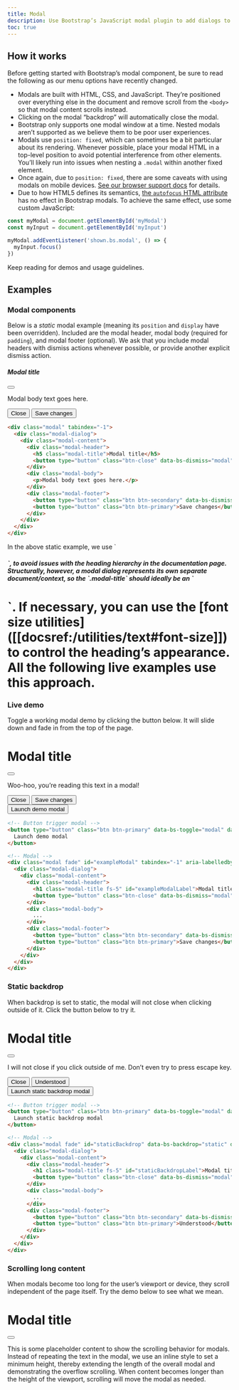 ```yaml
---
title: Modal
description: Use Bootstrap’s JavaScript modal plugin to add dialogs to your site for lightboxes, user notifications, or completely custom content.
toc: true
---
```


## How it works

Before getting started with Bootstrap’s modal component, be sure to read the following as our menu options have recently changed.

- Modals are built with HTML, CSS, and JavaScript. They’re positioned over everything else in the document and remove scroll from the `<body>` so that modal content scrolls instead.
- Clicking on the modal “backdrop” will automatically close the modal.
- Bootstrap only supports one modal window at a time. Nested modals aren’t supported as we believe them to be poor user experiences.
- Modals use `position: fixed`, which can sometimes be a bit particular about its rendering. Whenever possible, place your modal HTML in a top-level position to avoid potential interference from other elements. You’ll likely run into issues when nesting a `.modal` within another fixed element.
- Once again, due to `position: fixed`, there are some caveats with using modals on mobile devices. [See our browser support docs]([[docsref:/getting-started/browsers-devices#modals-and-dropdowns-on-mobile]]) for details.
- Due to how HTML5 defines its semantics, [the `autofocus` HTML attribute](https://developer.mozilla.org/en-US/docs/Web/HTML/Element/input#attr-autofocus) has no effect in Bootstrap modals. To achieve the same effect, use some custom JavaScript:

```js
const myModal = document.getElementById('myModal')
const myInput = document.getElementById('myInput')

myModal.addEventListener('shown.bs.modal', () => {
  myInput.focus()
})
```

<Callout name="info-prefersreducedmotion" />

Keep reading for demos and usage guidelines.

## Examples

### Modal components

Below is a _static_ modal example (meaning its `position` and `display` have been overridden). Included are the modal header, modal body (required for `padding`), and modal footer (optional). We ask that you include modal headers with dismiss actions whenever possible, or provide another explicit dismiss action.

<div class="bd-example bg-body-tertiary">
  <div class="modal position-static d-block" tabindex="-1">
    <div class="modal-dialog">
      <div class="modal-content">
        <div class="modal-header">
          <h5 class="modal-title">Modal title</h5>
          <button type="button" class="btn-close" data-bs-dismiss="modal" aria-label="Close"></button>
        </div>
        <div class="modal-body">
          <p>Modal body text goes here.</p>
        </div>
        <div class="modal-footer">
          <button type="button" class="btn btn-secondary" data-bs-dismiss="modal">Close</button>
          <button type="button" class="btn btn-primary">Save changes</button>
        </div>
      </div>
    </div>
  </div>
</div>

```html
<div class="modal" tabindex="-1">
  <div class="modal-dialog">
    <div class="modal-content">
      <div class="modal-header">
        <h5 class="modal-title">Modal title</h5>
        <button type="button" class="btn-close" data-bs-dismiss="modal" aria-label="Close"></button>
      </div>
      <div class="modal-body">
        <p>Modal body text goes here.</p>
      </div>
      <div class="modal-footer">
        <button type="button" class="btn btn-secondary" data-bs-dismiss="modal">Close</button>
        <button type="button" class="btn btn-primary">Save changes</button>
      </div>
    </div>
  </div>
</div>
```

<Callout>
In the above static example, we use `<h5>`, to avoid issues with the heading hierarchy in the documentation page. Structurally, however, a modal dialog represents its own separate document/context, so the `.modal-title` should ideally be an `<h1>`. If necessary, you can use the [font size utilities]([[docsref:/utilities/text#font-size]]) to control the heading’s appearance. All the following live examples use this approach.
</Callout>

### Live demo

Toggle a working modal demo by clicking the button below. It will slide down and fade in from the top of the page.

<div class="modal fade" id="exampleModalLive" tabindex="-1" aria-labelledby="exampleModalLiveLabel" aria-hidden="true">
  <div class="modal-dialog">
    <div class="modal-content">
      <div class="modal-header">
        <h1 class="modal-title fs-5" id="exampleModalLiveLabel">Modal title</h1>
        <button type="button" class="btn-close" data-bs-dismiss="modal" aria-label="Close"></button>
      </div>
      <div class="modal-body">
        <p>Woo-hoo, you’re reading this text in a modal!</p>
      </div>
      <div class="modal-footer">
        <button type="button" class="btn btn-secondary" data-bs-dismiss="modal">Close</button>
        <button type="button" class="btn btn-primary">Save changes</button>
      </div>
    </div>
  </div>
</div>

<div class="bd-example">
  <button type="button" class="btn btn-primary" data-bs-toggle="modal" data-bs-target="#exampleModalLive">Launch demo modal</button>
</div>

```html
<!-- Button trigger modal -->
<button type="button" class="btn btn-primary" data-bs-toggle="modal" data-bs-target="#exampleModal">
  Launch demo modal
</button>

<!-- Modal -->
<div class="modal fade" id="exampleModal" tabindex="-1" aria-labelledby="exampleModalLabel" aria-hidden="true">
  <div class="modal-dialog">
    <div class="modal-content">
      <div class="modal-header">
        <h1 class="modal-title fs-5" id="exampleModalLabel">Modal title</h1>
        <button type="button" class="btn-close" data-bs-dismiss="modal" aria-label="Close"></button>
      </div>
      <div class="modal-body">
        ...
      </div>
      <div class="modal-footer">
        <button type="button" class="btn btn-secondary" data-bs-dismiss="modal">Close</button>
        <button type="button" class="btn btn-primary">Save changes</button>
      </div>
    </div>
  </div>
</div>
```

### Static backdrop

When backdrop is set to static, the modal will not close when clicking outside of it. Click the button below to try it.

<div class="modal fade" id="staticBackdropLive" data-bs-backdrop="static" data-bs-keyboard="false" tabindex="-1" aria-labelledby="staticBackdropLiveLabel" aria-hidden="true">
  <div class="modal-dialog">
    <div class="modal-content">
      <div class="modal-header">
        <h1 class="modal-title fs-5" id="staticBackdropLiveLabel">Modal title</h1>
        <button type="button" class="btn-close" data-bs-dismiss="modal" aria-label="Close"></button>
      </div>
      <div class="modal-body">
        <p>I will not close if you click outside of me. Don’t even try to press escape key.</p>
      </div>
      <div class="modal-footer">
        <button type="button" class="btn btn-secondary" data-bs-dismiss="modal">Close</button>
        <button type="button" class="btn btn-primary">Understood</button>
      </div>
    </div>
  </div>
</div>

<div class="bd-example">
  <button type="button" class="btn btn-primary" data-bs-toggle="modal" data-bs-target="#staticBackdropLive">Launch static backdrop modal</button>
</div>

```html
<!-- Button trigger modal -->
<button type="button" class="btn btn-primary" data-bs-toggle="modal" data-bs-target="#staticBackdrop">
  Launch static backdrop modal
</button>

<!-- Modal -->
<div class="modal fade" id="staticBackdrop" data-bs-backdrop="static" data-bs-keyboard="false" tabindex="-1" aria-labelledby="staticBackdropLabel" aria-hidden="true">
  <div class="modal-dialog">
    <div class="modal-content">
      <div class="modal-header">
        <h1 class="modal-title fs-5" id="staticBackdropLabel">Modal title</h1>
        <button type="button" class="btn-close" data-bs-dismiss="modal" aria-label="Close"></button>
      </div>
      <div class="modal-body">
        ...
      </div>
      <div class="modal-footer">
        <button type="button" class="btn btn-secondary" data-bs-dismiss="modal">Close</button>
        <button type="button" class="btn btn-primary">Understood</button>
      </div>
    </div>
  </div>
</div>
```

### Scrolling long content

When modals become too long for the user’s viewport or device, they scroll independent of the page itself. Try the demo below to see what we mean.

<div class="modal fade" id="exampleModalLong" tabindex="-1" aria-labelledby="exampleModalLongTitle" aria-hidden="true">
  <div class="modal-dialog">
    <div class="modal-content">
      <div class="modal-header">
        <h1 class="modal-title fs-5" id="exampleModalLongTitle">Modal title</h1>
        <button type="button" class="btn-close" data-bs-dismiss="modal" aria-label="Close"></button>
      </div>
      <div class="modal-body" style="min-height: 100vh">
        <p>This is some placeholder content to show the scrolling behavior for modals. Instead of repeating the text in the modal, we use an inline style to set a minimum height, thereby extending the length of the overall modal and demonstrating the overflow scrolling. When content becomes longer than the height of the viewport, scrolling will move the modal as needed.</p>
      </div>
      <div class="modal-footer">
        <button type="button" class="btn btn-secondary" data-bs-dismiss="modal">Close</button>
        <button type="button" class="btn btn-primary">Save changes</button>
      </div>
    </div>
  </div>
</div>

<div class="bd-example">
  <button type="button" class="btn btn-primary" data-bs-toggle="modal" data-bs-target="#exampleModalLong">Launch demo modal</button>
</div>

You can also create a scrollable modal that allows scrolling the modal body by adding `.modal-dialog-scrollable` to `.modal-dialog`.

<div class="modal fade" id="exampleModalScrollable" tabindex="-1" aria-labelledby="exampleModalScrollableTitle" aria-hidden="true">
  <div class="modal-dialog modal-dialog-scrollable">
    <div class="modal-content">
      <div class="modal-header">
        <h1 class="modal-title fs-5" id="exampleModalScrollableTitle">Modal title</h1>
        <button type="button" class="btn-close" data-bs-dismiss="modal" aria-label="Close"></button>
      </div>
      <div class="modal-body">
        <p>This is some placeholder content to show the scrolling behavior for modals. We use repeated line breaks to demonstrate how content can exceed minimum inner height, thereby showing inner scrolling. When content becomes longer than the predefined max-height of modal, content will be cropped and scrollable within the modal.</p>
        <br/><br/><br/><br/><br/><br/><br/><br/><br/><br/><br/><br/><br/><br/><br/><br/><br/><br/><br/><br/><br/><br/><br/><br/><br/><br/><br/><br/><br/><br/><br/><br/><br/><br/><br/><br/><br/><br/><br/><br/>
        <p>This content should appear at the bottom after you scroll.</p>
      </div>
      <div class="modal-footer">
        <button type="button" class="btn btn-secondary" data-bs-dismiss="modal">Close</button>
        <button type="button" class="btn btn-primary">Save changes</button>
      </div>
    </div>
  </div>
</div>

<div class="bd-example">
  <button type="button" class="btn btn-primary" data-bs-toggle="modal" data-bs-target="#exampleModalScrollable">Launch demo modal</button>
</div>

```html
<!-- Scrollable modal -->
<div class="modal-dialog modal-dialog-scrollable">
  ...
</div>
```

### Vertically centered

Add `.modal-dialog-centered` to `.modal-dialog` to vertically center the modal.

<Example showMarkup={false} code={`<div class="modal fade" id="exampleModalCenter" tabindex="-1" aria-labelledby="exampleModalCenterTitle" aria-hidden="true">
    <div class="modal-dialog modal-dialog-centered">
      <div class="modal-content">
        <div class="modal-header">
          <h1 class="modal-title fs-5" id="exampleModalCenterTitle">Modal title</h1>
          <button type="button" class="btn-close" data-bs-dismiss="modal" aria-label="Close"></button>
        </div>
        <div class="modal-body">
          <p>This is a vertically centered modal.</p>
        </div>
        <div class="modal-footer">
          <button type="button" class="btn btn-secondary" data-bs-dismiss="modal">Close</button>
          <button type="button" class="btn btn-primary">Save changes</button>
        </div>
      </div>
    </div>
  </div>

  <div class="modal fade" id="exampleModalCenteredScrollable" tabindex="-1" aria-labelledby="exampleModalCenteredScrollableTitle" aria-hidden="true">
    <div class="modal-dialog modal-dialog-centered modal-dialog-scrollable">
      <div class="modal-content">
        <div class="modal-header">
          <h1 class="modal-title fs-5" id="exampleModalCenteredScrollableTitle">Modal title</h1>
          <button type="button" class="btn-close" data-bs-dismiss="modal" aria-label="Close"></button>
        </div>
        <div class="modal-body">
          <p>This is some placeholder content to show a vertically centered modal. We’ve added some extra copy here to show how vertically centering the modal works when combined with scrollable modals. We also use some repeated line breaks to quickly extend the height of the content, thereby triggering the scrolling. When content becomes longer than the predefined max-height of modal, content will be cropped and scrollable within the modal.</p>
          <br/><br/><br/><br/><br/><br/><br/><br/><br/><br/>
          <p>Just like that.</p>
        </div>
        <div class="modal-footer">
          <button type="button" class="btn btn-secondary" data-bs-dismiss="modal">Close</button>
          <button type="button" class="btn btn-primary">Save changes</button>
        </div>
      </div>
    </div>
  </div>

  <button type="button" class="btn btn-primary" data-bs-toggle="modal" data-bs-target="#exampleModalCenter">Vertically centered modal</button>
  <button type="button" class="btn btn-primary" data-bs-toggle="modal" data-bs-target="#exampleModalCenteredScrollable">Vertically centered scrollable modal</button>`} />

```html
<!-- Vertically centered modal -->
<div class="modal-dialog modal-dialog-centered">
  ...
</div>

<!-- Vertically centered scrollable modal -->
<div class="modal-dialog modal-dialog-centered modal-dialog-scrollable">
  ...
</div>
```

### Tooltips and popovers

[Tooltips]([[docsref:/components/tooltips]]) and [popovers]([[docsref:/components/popovers]]) can be placed within modals as needed. When modals are closed, any tooltips and popovers within are also automatically dismissed.

<Example showMarkup={false} code={`<div class="modal fade" id="exampleModalPopovers" tabindex="-1" aria-labelledby="exampleModalPopoversLabel" aria-hidden="true">
    <div class="modal-dialog">
      <div class="modal-content">
        <div class="modal-header">
          <h1 class="modal-title fs-5" id="exampleModalPopoversLabel">Modal title</h1>
          <button type="button" class="btn-close" data-bs-dismiss="modal" aria-label="Close"></button>
        </div>
        <div class="modal-body">
          <h2 class="fs-5">Popover in a modal</h2>
          <p>This <button class="btn btn-secondary" data-bs-toggle="popover" title="Popover title" data-bs-content="Popover body content is set in this attribute." data-bs-container="#exampleModalPopovers">button</button> triggers a popover on click.</p>
          <hr>
          <h2 class="fs-5">Tooltips in a modal</h2>
          <p><a href="#" data-bs-toggle="tooltip" title="Tooltip" data-bs-container="#exampleModalPopovers">This link</a> and <a href="#" data-bs-toggle="tooltip" title="Tooltip" data-bs-container="#exampleModalPopovers">that link</a> have tooltips on hover.</p>
        </div>
        <div class="modal-footer">
          <button type="button" class="btn btn-secondary" data-bs-dismiss="modal">Close</button>
          <button type="button" class="btn btn-primary">Save changes</button>
        </div>
      </div>
    </div>
  </div>

  <button type="button" class="btn btn-primary" data-bs-toggle="modal" data-bs-target="#exampleModalPopovers">Launch demo modal</button>`} />

```html
<div class="modal-body">
  <h2 class="fs-5">Popover in a modal</h2>
  <p>This <button class="btn btn-secondary" data-bs-toggle="popover" title="Popover title" data-bs-content="Popover body content is set in this attribute.">button</button> triggers a popover on click.</p>
  <hr>
  <h2 class="fs-5">Tooltips in a modal</h2>
  <p><a href="#" data-bs-toggle="tooltip" title="Tooltip">This link</a> and <a href="#" data-bs-toggle="tooltip" title="Tooltip">that link</a> have tooltips on hover.</p>
</div>
```

### Using the grid

Utilize the Bootstrap grid system within a modal by nesting `.container-fluid` within the `.modal-body`. Then, use the normal grid system classes as you would anywhere else.

<div class="modal fade" id="gridSystemModal" tabindex="-1" aria-labelledby="gridModalLabel" aria-hidden="true">
  <div class="modal-dialog">
    <div class="modal-content">
      <div class="modal-header">
        <h1 class="modal-title fs-5" id="gridModalLabel">Grids in modals</h1>
        <button type="button" class="btn-close" data-bs-dismiss="modal" aria-label="Close"></button>
      </div>
      <div class="modal-body">
        <div class="container-fluid bd-example-row">
          <div class="row">
            <div class="col-md-4">.col-md-4</div>
            <div class="col-md-4 ms-auto">.col-md-4 .ms-auto</div>
          </div>
          <div class="row">
            <div class="col-md-3 ms-auto">.col-md-3 .ms-auto</div>
            <div class="col-md-2 ms-auto">.col-md-2 .ms-auto</div>
          </div>
          <div class="row">
            <div class="col-md-6 ms-auto">.col-md-6 .ms-auto</div>
          </div>
          <div class="row">
            <div class="col-sm-9">
              Level 1: .col-sm-9
              <div class="row">
                <div class="col-8 col-sm-6">
                  Level 2: .col-8 .col-sm-6
                </div>
                <div class="col-4 col-sm-6">
                  Level 2: .col-4 .col-sm-6
                </div>
              </div>
            </div>
          </div>
        </div>
      </div>
      <div class="modal-footer">
        <button type="button" class="btn btn-secondary" data-bs-dismiss="modal">Close</button>
        <button type="button" class="btn btn-primary">Save changes</button>
      </div>
    </div>
  </div>
</div>

<div class="bd-example">
<button type="button" class="btn btn-primary" data-bs-toggle="modal" data-bs-target="#gridSystemModal">Launch demo modal</button>
</div>

```html
<div class="modal-body">
  <div class="container-fluid">
    <div class="row">
      <div class="col-md-4">.col-md-4</div>
      <div class="col-md-4 ms-auto">.col-md-4 .ms-auto</div>
    </div>
    <div class="row">
      <div class="col-md-3 ms-auto">.col-md-3 .ms-auto</div>
      <div class="col-md-2 ms-auto">.col-md-2 .ms-auto</div>
    </div>
    <div class="row">
      <div class="col-md-6 ms-auto">.col-md-6 .ms-auto</div>
    </div>
    <div class="row">
      <div class="col-sm-9">
        Level 1: .col-sm-9
        <div class="row">
          <div class="col-8 col-sm-6">
            Level 2: .col-8 .col-sm-6
          </div>
          <div class="col-4 col-sm-6">
            Level 2: .col-4 .col-sm-6
          </div>
        </div>
      </div>
    </div>
  </div>
</div>
```

### Varying modal content

Have a bunch of buttons that all trigger the same modal with slightly different contents? Use `event.relatedTarget` and [HTML `data-bs-*` attributes](https://developer.mozilla.org/en-US/docs/Learn/HTML/Howto/Use_data_attributes) to vary the contents of the modal depending on which button was clicked.

Below is a live demo followed by example HTML and JavaScript. For more information, [read the modal events docs](#events) for details on `relatedTarget`.

<Example addStackblitzJs code={`<button type="button" class="btn btn-primary" data-bs-toggle="modal" data-bs-target="#exampleModal" data-bs-whatever="@mdo">Open modal for @mdo</button>
  <button type="button" class="btn btn-primary" data-bs-toggle="modal" data-bs-target="#exampleModal" data-bs-whatever="@fat">Open modal for @fat</button>
  <button type="button" class="btn btn-primary" data-bs-toggle="modal" data-bs-target="#exampleModal" data-bs-whatever="@getbootstrap">Open modal for @getbootstrap</button>

  <div class="modal fade" id="exampleModal" tabindex="-1" aria-labelledby="exampleModalLabel" aria-hidden="true">
    <div class="modal-dialog">
      <div class="modal-content">
        <div class="modal-header">
          <h1 class="modal-title fs-5" id="exampleModalLabel">New message</h1>
          <button type="button" class="btn-close" data-bs-dismiss="modal" aria-label="Close"></button>
        </div>
        <div class="modal-body">
          <form>
            <div class="mb-3">
              <label for="recipient-name" class="col-form-label">Recipient:</label>
              <input type="text" class="form-control" id="recipient-name">
            </div>
            <div class="mb-3">
              <label for="message-text" class="col-form-label">Message:</label>
              <textarea class="form-control" id="message-text"></textarea>
            </div>
          </form>
        </div>
        <div class="modal-footer">
          <button type="button" class="btn btn-secondary" data-bs-dismiss="modal">Close</button>
          <button type="button" class="btn btn-primary">Send message</button>
        </div>
      </div>
    </div>
  </div>`} />

<JsDocs name="varying-modal-content" file="site/src/assets/partials/snippets.js" />

### Toggle between modals

Toggle between multiple modals with some clever placement of the `data-bs-target` and `data-bs-toggle` attributes. For example, you could toggle a password reset modal from within an already open sign in modal. **Please note multiple modals cannot be open at the same time**—this method simply toggles between two separate modals.

<Example code={`<div class="modal fade" id="exampleModalToggle" aria-hidden="true" aria-labelledby="exampleModalToggleLabel" tabindex="-1">
    <div class="modal-dialog modal-dialog-centered">
      <div class="modal-content">
        <div class="modal-header">
          <h1 class="modal-title fs-5" id="exampleModalToggleLabel">Modal 1</h1>
          <button type="button" class="btn-close" data-bs-dismiss="modal" aria-label="Close"></button>
        </div>
        <div class="modal-body">
          Show a second modal and hide this one with the button below.
        </div>
        <div class="modal-footer">
          <button class="btn btn-primary" data-bs-target="#exampleModalToggle2" data-bs-toggle="modal">Open second modal</button>
        </div>
      </div>
    </div>
  </div>
  <div class="modal fade" id="exampleModalToggle2" aria-hidden="true" aria-labelledby="exampleModalToggleLabel2" tabindex="-1">
    <div class="modal-dialog modal-dialog-centered">
      <div class="modal-content">
        <div class="modal-header">
          <h1 class="modal-title fs-5" id="exampleModalToggleLabel2">Modal 2</h1>
          <button type="button" class="btn-close" data-bs-dismiss="modal" aria-label="Close"></button>
        </div>
        <div class="modal-body">
          Hide this modal and show the first with the button below.
        </div>
        <div class="modal-footer">
          <button class="btn btn-primary" data-bs-target="#exampleModalToggle" data-bs-toggle="modal">Back to first</button>
        </div>
      </div>
    </div>
  </div>
  <button class="btn btn-primary" data-bs-target="#exampleModalToggle" data-bs-toggle="modal">Open first modal</button>`} />

### Change animation

The `$modal-fade-transform` variable determines the transform state of `.modal-dialog` before the modal fade-in animation, the `$modal-show-transform` variable determines the transform of `.modal-dialog` at the end of the modal fade-in animation.

If you want for example a zoom-in animation, you can set `$modal-fade-transform: scale(.8)`.

### Remove animation

For modals that simply appear rather than fade in to view, remove the `.fade` class from your modal markup.

```html
<div class="modal" tabindex="-1" aria-labelledby="..." aria-hidden="true">
  ...
</div>
```

### Dynamic heights

If the height of a modal changes while it is open, you should call `myModal.handleUpdate()` to readjust the modal’s position in case a scrollbar appears.

### Accessibility

Be sure to add `aria-labelledby="..."`, referencing the modal title, to `.modal`. Additionally, you may give a description of your modal dialog with `aria-describedby` on `.modal`. Note that you don’t need to add `role="dialog"` since we already add it via JavaScript.

### Embedding YouTube videos

Embedding YouTube videos in modals requires additional JavaScript not in Bootstrap to automatically stop playback and more. [See this helpful Stack Overflow post](https://stackoverflow.com/questions/18622508/bootstrap-3-and-youtube-in-modal) for more information.

## Optional sizes

Modals have three optional sizes, available via modifier classes to be placed on a `.modal-dialog`. These sizes kick in at certain breakpoints to avoid horizontal scrollbars on narrower viewports.

<BsTable>
| Size | Class | Modal max-width
| --- | --- | --- |
| Small | `.modal-sm` | `300px` |
| Default | <span class="text-body-secondary">None</span> | `500px` |
| Large | `.modal-lg` | `800px` |
| Extra large | `.modal-xl` | `1140px` |
</BsTable>

Our default modal without modifier class constitutes the “medium” size modal.

<Example showMarkup={false} code={`<button type="button" class="btn btn-primary" data-bs-toggle="modal" data-bs-target="#exampleModalXl">Extra large modal</button>
  <button type="button" class="btn btn-primary" data-bs-toggle="modal" data-bs-target="#exampleModalLg">Large modal</button>
  <button type="button" class="btn btn-primary" data-bs-toggle="modal" data-bs-target="#exampleModalSm">Small modal</button>`} />

```html
<div class="modal-dialog modal-xl">...</div>
<div class="modal-dialog modal-lg">...</div>
<div class="modal-dialog modal-sm">...</div>
```

<div class="modal fade" id="exampleModalXl" tabindex="-1" aria-labelledby="exampleModalXlLabel" aria-hidden="true">
  <div class="modal-dialog modal-xl">
    <div class="modal-content">
      <div class="modal-header">
        <h1 class="modal-title fs-4" id="exampleModalXlLabel">Extra large modal</h1>
        <button type="button" class="btn-close" data-bs-dismiss="modal" aria-label="Close"></button>
      </div>
      <div class="modal-body">
        ...
      </div>
    </div>
  </div>
</div>

<div class="modal fade" id="exampleModalLg" tabindex="-1" aria-labelledby="exampleModalLgLabel" aria-hidden="true">
  <div class="modal-dialog modal-lg">
    <div class="modal-content">
      <div class="modal-header">
        <h1 class="modal-title fs-4" id="exampleModalLgLabel">Large modal</h1>
        <button type="button" class="btn-close" data-bs-dismiss="modal" aria-label="Close"></button>
      </div>
      <div class="modal-body">
        ...
      </div>
    </div>
  </div>
</div>

<div class="modal fade" id="exampleModalSm" tabindex="-1" aria-labelledby="exampleModalSmLabel" aria-hidden="true">
  <div class="modal-dialog modal-sm">
    <div class="modal-content">
      <div class="modal-header">
        <h1 class="modal-title fs-4" id="exampleModalSmLabel">Small modal</h1>
        <button type="button" class="btn-close" data-bs-dismiss="modal" aria-label="Close"></button>
      </div>
      <div class="modal-body">
        ...
      </div>
    </div>
  </div>
</div>

## Fullscreen Modal

Another override is the option to pop up a modal that covers the user viewport, available via modifier classes that are placed on a `.modal-dialog`.

<BsTable>
| Class | Availability |
| --- | --- |
| `.modal-fullscreen` | Always |
| `.modal-fullscreen-sm-down` | `576px` |
| `.modal-fullscreen-md-down` | `768px` |
| `.modal-fullscreen-lg-down` | `992px` |
| `.modal-fullscreen-xl-down` | `1200px` |
| `.modal-fullscreen-xxl-down` | `1400px` |
</BsTable>

<Example showMarkup={false} code={`<button type="button" class="btn btn-primary" data-bs-toggle="modal" data-bs-target="#exampleModalFullscreen">Full screen</button>
  <button type="button" class="btn btn-primary" data-bs-toggle="modal" data-bs-target="#exampleModalFullscreenSm">Full screen below sm</button>
  <button type="button" class="btn btn-primary" data-bs-toggle="modal" data-bs-target="#exampleModalFullscreenMd">Full screen below md</button>
  <button type="button" class="btn btn-primary" data-bs-toggle="modal" data-bs-target="#exampleModalFullscreenLg">Full screen below lg</button>
  <button type="button" class="btn btn-primary" data-bs-toggle="modal" data-bs-target="#exampleModalFullscreenXl">Full screen below xl</button>
  <button type="button" class="btn btn-primary" data-bs-toggle="modal" data-bs-target="#exampleModalFullscreenXxl">Full screen below xxl</button>`} />

```html
<!-- Full screen modal -->
<div class="modal-dialog modal-fullscreen-sm-down">
  ...
</div>
```

<div class="modal fade" id="exampleModalFullscreen" tabindex="-1" aria-labelledby="exampleModalFullscreenLabel" aria-hidden="true">
  <div class="modal-dialog modal-fullscreen">
    <div class="modal-content">
      <div class="modal-header">
        <h1 class="modal-title fs-4" id="exampleModalFullscreenLabel">Full screen modal</h1>
        <button type="button" class="btn-close" data-bs-dismiss="modal" aria-label="Close"></button>
      </div>
      <div class="modal-body">
        ...
      </div>
      <div class="modal-footer">
        <button type="button" class="btn btn-secondary" data-bs-dismiss="modal">Close</button>
      </div>
    </div>
  </div>
</div>

<div class="modal fade" id="exampleModalFullscreenSm" tabindex="-1" aria-labelledby="exampleModalFullscreenSmLabel" aria-hidden="true">
  <div class="modal-dialog modal-fullscreen-sm-down">
    <div class="modal-content">
      <div class="modal-header">
        <h1 class="modal-title fs-4" id="exampleModalFullscreenSmLabel">Full screen below sm</h1>
        <button type="button" class="btn-close" data-bs-dismiss="modal" aria-label="Close"></button>
      </div>
      <div class="modal-body">
        ...
      </div>
      <div class="modal-footer">
        <button type="button" class="btn btn-secondary" data-bs-dismiss="modal">Close</button>
      </div>
    </div>
  </div>
</div>

<div class="modal fade" id="exampleModalFullscreenMd" tabindex="-1" aria-labelledby="exampleModalFullscreenMdLabel" aria-hidden="true">
  <div class="modal-dialog modal-fullscreen-md-down">
    <div class="modal-content">
      <div class="modal-header">
        <h1 class="modal-title fs-4" id="exampleModalFullscreenMdLabel">Full screen below md</h1>
        <button type="button" class="btn-close" data-bs-dismiss="modal" aria-label="Close"></button>
      </div>
      <div class="modal-body">
        ...
      </div>
      <div class="modal-footer">
        <button type="button" class="btn btn-secondary" data-bs-dismiss="modal">Close</button>
      </div>
    </div>
  </div>
</div>

<div class="modal fade" id="exampleModalFullscreenLg" tabindex="-1" aria-labelledby="exampleModalFullscreenLgLabel" aria-hidden="true">
  <div class="modal-dialog modal-fullscreen-lg-down">
    <div class="modal-content">
      <div class="modal-header">
        <h1 class="modal-title fs-4" id="exampleModalFullscreenLgLabel">Full screen below lg</h1>
        <button type="button" class="btn-close" data-bs-dismiss="modal" aria-label="Close"></button>
      </div>
      <div class="modal-body">
        ...
      </div>
      <div class="modal-footer">
        <button type="button" class="btn btn-secondary" data-bs-dismiss="modal">Close</button>
      </div>
    </div>
  </div>
</div>

<div class="modal fade" id="exampleModalFullscreenXl" tabindex="-1" aria-labelledby="exampleModalFullscreenXlLabel" aria-hidden="true">
  <div class="modal-dialog modal-fullscreen-xl-down">
    <div class="modal-content">
      <div class="modal-header">
        <h1 class="modal-title fs-4" id="exampleModalFullscreenXlLabel">Full screen below xl</h1>
        <button type="button" class="btn-close" data-bs-dismiss="modal" aria-label="Close"></button>
      </div>
      <div class="modal-body">
        ...
      </div>
      <div class="modal-footer">
        <button type="button" class="btn btn-secondary" data-bs-dismiss="modal">Close</button>
      </div>
    </div>
  </div>
</div>

<div class="modal fade" id="exampleModalFullscreenXxl" tabindex="-1" aria-labelledby="exampleModalFullscreenXxlLabel" aria-hidden="true">
  <div class="modal-dialog modal-fullscreen-xxl-down">
    <div class="modal-content">
      <div class="modal-header">
        <h1 class="modal-title fs-4" id="exampleModalFullscreenXxlLabel">Full screen below xxl</h1>
        <button type="button" class="btn-close" data-bs-dismiss="modal" aria-label="Close"></button>
      </div>
      <div class="modal-body">
        ...
      </div>
      <div class="modal-footer">
        <button type="button" class="btn btn-secondary" data-bs-dismiss="modal">Close</button>
      </div>
    </div>
  </div>
</div>

## CSS

### Variables

<AddedIn version="5.2.0" />

As part of Bootstrap’s evolving CSS variables approach, modals now use local CSS variables on `.modal` and `.modal-backdrop` for enhanced real-time customization. Values for the CSS variables are set via Sass, so Sass customization is still supported, too.

<ScssDocs name="modal-css-vars" file="scss/_modal.scss" />

<ScssDocs name="modal-backdrop-css-vars" file="scss/_modal.scss" />

### Sass variables

<ScssDocs name="modal-variables" file="scss/_variables.scss" />

### Sass loops

[Responsive fullscreen modals](#fullscreen-modal) are generated via the `$breakpoints` map and a loop in `scss/_modal.scss`.

<ScssDocs name="modal-fullscreen-loop" file="scss/_modal.scss" />

## Usage

The modal plugin toggles your hidden content on demand, via data attributes or JavaScript. It also overrides default scrolling behavior and generates a `.modal-backdrop` to provide a click area for dismissing shown modals when clicking outside the modal.

### Via data attributes

#### Toggle

Activate a modal without writing JavaScript. Set `data-bs-toggle="modal"` on a controller element, like a button, along with a `data-bs-target="#foo"` or `href="#foo"` to target a specific modal to toggle.

```html
<button type="button" data-bs-toggle="modal" data-bs-target="#myModal">Launch modal</button>
```

#### Dismiss

<JsDismiss name="modal" />

<Callout type="warning">
While both ways to dismiss a modal are supported, keep in mind that dismissing from outside a modal does not match the [ARIA Authoring Practices Guide dialog (modal) pattern](https://www.w3.org/WAI/ARIA/apg/patterns/dialogmodal/). Do this at your own risk.
</Callout>

### Via JavaScript

Create a modal with a single line of JavaScript:

```js
const myModal = new bootstrap.Modal(document.getElementById('myModal'), options)
// or
const myModalAlternative = new bootstrap.Modal('#myModal', options)
```

### Options

<JsDataAttributes />

<BsTable>
| Name | Type | Default | Description |
| --- | --- | --- | --- |
| `backdrop` | boolean, `’static'` | `true` | Includes a modal-backdrop element. Alternatively, specify `static` for a backdrop which doesn’t close the modal when clicked. |
| `focus` | boolean | `true` | Puts the focus on the modal when initialized. |
| `keyboard` | boolean | `true` | Closes the modal when escape key is pressed. |
</BsTable>

### Methods

<Callout name="danger-async-methods" type="danger" />

#### Passing options

Activates your content as a modal. Accepts an optional options `object`.

```js
const myModal = new bootstrap.Modal('#myModal', {
  keyboard: false
})
```

<BsTable>
| Method | Description |
| --- | --- |
| `dispose` | Destroys an element’s modal. (Removes stored data on the DOM element) |
| `getInstance` | _Static_ method which allows you to get the modal instance associated with a DOM element. |
| `getOrCreateInstance` | _Static_ method which allows you to get the modal instance associated with a DOM element, or create a new one in case it wasn’t initialized. |
| `handleUpdate` | Manually readjust the modal’s position if the height of a modal changes while it is open (i.e. in case a scrollbar appears). |
| `hide` | Manually hides a modal. **Returns to the caller before the modal has actually been hidden** (i.e. before the `hidden.bs.modal` event occurs). |
| `show` | Manually opens a modal. **Returns to the caller before the modal has actually been shown** (i.e. before the `shown.bs.modal` event occurs). Also, you can pass a DOM element as an argument that can be received in the modal events (as the `relatedTarget` property). (i.e. `const modalToggle = document.getElementById('toggleMyModal'); myModal.show(modalToggle)`. |
| `toggle` | Manually toggles a modal. **Returns to the caller before the modal has actually been shown or hidden** (i.e. before the `shown.bs.modal` or `hidden.bs.modal` event occurs). |
</BsTable>

### Events

Bootstrap’s modal class exposes a few events for hooking into modal functionality. All modal events are fired at the modal itself (i.e. at the `<div class="modal">`).

<BsTable>
| Event | Description |
| --- | --- |
| `hide.bs.modal` | This event is fired immediately when the `hide` instance method has been called. Can be prevented by calling `event.preventDefault()`. See [JavaScript events documentation]([[docsref:/getting-started/javascript#events]]) for more details on event prevention. |
| `hidden.bs.modal` | This event is fired when the modal has finished being hidden from the user (will wait for CSS transitions to complete). |
| `hidePrevented.bs.modal` | This event is fired when the modal is shown, its backdrop is `static` and a click outside of the modal is performed. The event is also fired when the escape key is pressed and the `keyboard` option is set to `false`. |
| `show.bs.modal` | This event fires immediately when the `show` instance method is called. If caused by a click, the clicked element is available as the `relatedTarget` property of the event. |
| `shown.bs.modal` | This event is fired when the modal has been made visible to the user (will wait for CSS transitions to complete). If caused by a click, the clicked element is available as the `relatedTarget` property of the event. |
</BsTable>

```js
const myModalEl = document.getElementById('myModal')
myModalEl.addEventListener('hidden.bs.modal', event => {
  // do something...
})
```
